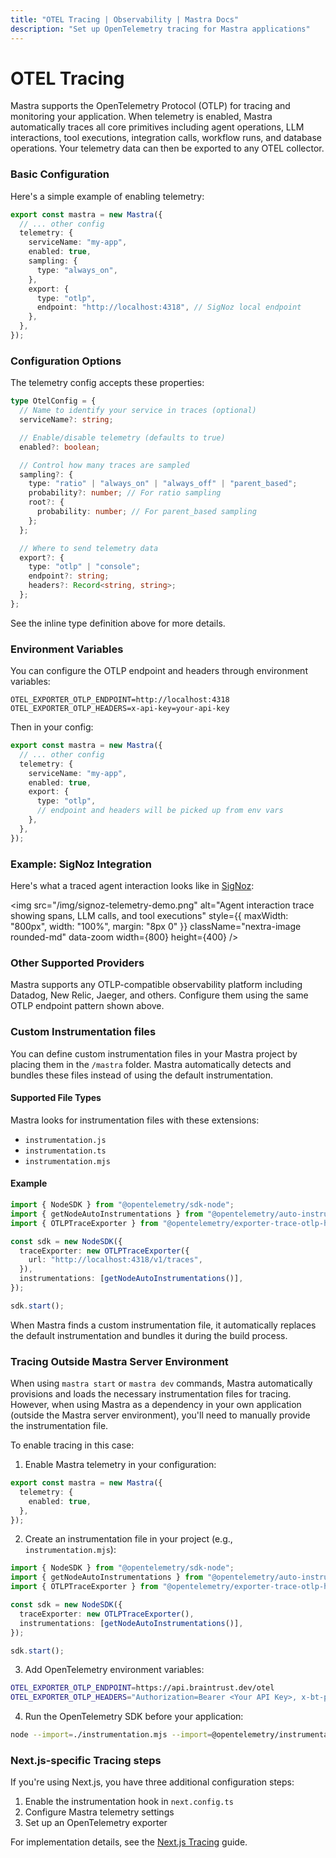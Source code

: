 ```yaml
---
title: "OTEL Tracing | Observability | Mastra Docs"
description: "Set up OpenTelemetry tracing for Mastra applications"
---
```


# OTEL Tracing

Mastra supports the OpenTelemetry Protocol (OTLP) for tracing and monitoring your application. When telemetry is enabled, Mastra automatically traces all core primitives including agent operations, LLM interactions, tool executions, integration calls, workflow runs, and database operations. Your telemetry data can then be exported to any OTEL collector.

### Basic Configuration

Here's a simple example of enabling telemetry:

```ts title="mastra.config.ts" showLineNumbers copy
export const mastra = new Mastra({
  // ... other config
  telemetry: {
    serviceName: "my-app",
    enabled: true,
    sampling: {
      type: "always_on",
    },
    export: {
      type: "otlp",
      endpoint: "http://localhost:4318", // SigNoz local endpoint
    },
  },
});
```

### Configuration Options

The telemetry config accepts these properties:

```ts
type OtelConfig = {
  // Name to identify your service in traces (optional)
  serviceName?: string;

  // Enable/disable telemetry (defaults to true)
  enabled?: boolean;

  // Control how many traces are sampled
  sampling?: {
    type: "ratio" | "always_on" | "always_off" | "parent_based";
    probability?: number; // For ratio sampling
    root?: {
      probability: number; // For parent_based sampling
    };
  };

  // Where to send telemetry data
  export?: {
    type: "otlp" | "console";
    endpoint?: string;
    headers?: Record<string, string>;
  };
};
```

See the inline type definition above for more details.

### Environment Variables

You can configure the OTLP endpoint and headers through environment variables:

```env title=".env" copy
OTEL_EXPORTER_OTLP_ENDPOINT=http://localhost:4318
OTEL_EXPORTER_OTLP_HEADERS=x-api-key=your-api-key
```

Then in your config:

```ts title="mastra.config.ts" showLineNumbers copy
export const mastra = new Mastra({
  // ... other config
  telemetry: {
    serviceName: "my-app",
    enabled: true,
    export: {
      type: "otlp",
      // endpoint and headers will be picked up from env vars
    },
  },
});
```

### Example: SigNoz Integration

Here's what a traced agent interaction looks like in [SigNoz](https://signoz.io):

<img
  src="/img/signoz-telemetry-demo.png"
  alt="Agent interaction trace showing spans, LLM calls, and tool executions"
  style={{ maxWidth: "800px", width: "100%", margin: "8px 0" }}
  className="nextra-image rounded-md"
  data-zoom
  width={800}
  height={400}
/>

### Other Supported Providers

Mastra supports any OTLP-compatible observability platform including Datadog, New Relic, Jaeger, and others. Configure them using the same OTLP endpoint pattern shown above.

### Custom Instrumentation files

You can define custom instrumentation files in your Mastra project by placing them in the `/mastra` folder. Mastra automatically detects and bundles these files instead of using the default instrumentation.

#### Supported File Types

Mastra looks for instrumentation files with these extensions:

- `instrumentation.js`
- `instrumentation.ts`
- `instrumentation.mjs`

#### Example

```ts title="/mastra/instrumentation.ts" showLineNumbers copy
import { NodeSDK } from "@opentelemetry/sdk-node";
import { getNodeAutoInstrumentations } from "@opentelemetry/auto-instrumentations-node";
import { OTLPTraceExporter } from "@opentelemetry/exporter-trace-otlp-http";

const sdk = new NodeSDK({
  traceExporter: new OTLPTraceExporter({
    url: "http://localhost:4318/v1/traces",
  }),
  instrumentations: [getNodeAutoInstrumentations()],
});

sdk.start();
```

When Mastra finds a custom instrumentation file, it automatically replaces the default instrumentation and bundles it during the build process.

### Tracing Outside Mastra Server Environment

When using `mastra start` or `mastra dev` commands, Mastra automatically provisions and loads the necessary instrumentation files for tracing. However, when using Mastra as a dependency in your own application (outside the Mastra server environment), you'll need to manually provide the instrumentation file.

To enable tracing in this case:

1. Enable Mastra telemetry in your configuration:

```typescript
export const mastra = new Mastra({
  telemetry: {
    enabled: true,
  },
});
```

2. Create an instrumentation file in your project (e.g., `instrumentation.mjs`):

```typescript
import { NodeSDK } from "@opentelemetry/sdk-node";
import { getNodeAutoInstrumentations } from "@opentelemetry/auto-instrumentations-node";
import { OTLPTraceExporter } from "@opentelemetry/exporter-trace-otlp-http";

const sdk = new NodeSDK({
  traceExporter: new OTLPTraceExporter(),
  instrumentations: [getNodeAutoInstrumentations()],
});

sdk.start();
```

3. Add OpenTelemetry environment variables:

```bash
OTEL_EXPORTER_OTLP_ENDPOINT=https://api.braintrust.dev/otel
OTEL_EXPORTER_OTLP_HEADERS="Authorization=Bearer <Your API Key>, x-bt-parent=project_name:<Your Project Name>"
```

4. Run the OpenTelemetry SDK before your application:

```bash
node --import=./instrumentation.mjs --import=@opentelemetry/instrumentation/hook.mjs src/index.js
```

### Next.js-specific Tracing steps

If you're using Next.js, you have three additional configuration steps:

1. Enable the instrumentation hook in `next.config.ts`
2. Configure Mastra telemetry settings
3. Set up an OpenTelemetry exporter

For implementation details, see the [Next.js Tracing](./nextjs-tracing) guide.
